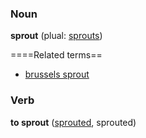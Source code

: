 ===Noun===
'''sprout''' (plual: [[sprouts]])

====Related terms==
*[[brussels sprout]]

===Verb===
'''to sprout''' ([[sprouted]], sprouted)